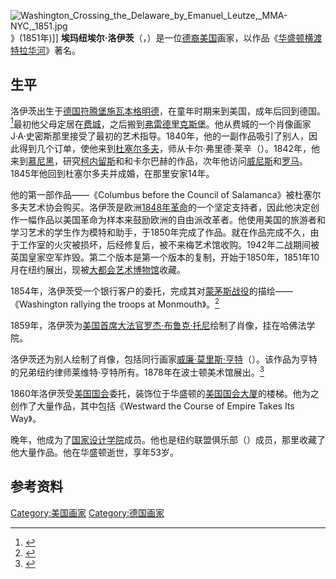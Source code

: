 {{Infobox Artist
| bgcolour      = #6495ED
| name          = 埃玛纽埃尔·洛伊茨
| image         = Emanuel Leutze.jpg
| imagesize     = 
| caption       = 
| birthname     = 
| birthdate     = {{birth date |1816|5|24|}}
| location      = [[德国|德国]][[符腾堡|符腾堡]][[施瓦本格明德|施瓦本格明德]]
| deathdate     = {{Death date and age |1868|7|18|1816|5|24|}}
| deathplace    = [[华盛顿|华盛顿]]
| nationality   = [[美国|美国]]
| field         = [[画家|画家]]
| training      = 
| movement      = 
| works         = 
| patrons       = 
| influenced by =
| influenced    =
| awards        = 
}}
[[File:Washington_Crossing_the_Delaware_by_Emanuel_Leutze,_MMA-NYC,_1851.jpg|thumb]]》(1851年)]]
'''埃玛纽埃尔·洛伊茨'''（{{lang|de|Emanuel Leutze}}，{{bd|1816年|5月24日|1868年|7月18日}}）是一位[[:德裔美国人|德裔美国]]画家，以作品《[[华盛顿横渡特拉华河|华盛顿横渡特拉华河]]》著名。

==生平==
洛伊茨出生于[[德国|德国]][[符腾堡|符腾堡]][[施瓦本格明德|施瓦本格明德]]，在童年时期来到美国，成年后回到德国。<ref>{{Cite web |url=http://georgewbush-whitehouse.archives.gov/news/releases/2001/10/20011005-15.html |title=President Proclaims German-American Day |accessdate=2010-05-04 |archive-date=2020-10-23 |archive-url=https://web.archive.org/web/20201023132856/https://georgewbush-whitehouse.archives.gov/news/releases/2001/10/20011005-15.html |dead-url=no }}</ref>最初他父母定居在[[费城|费城]]，之后搬到[[弗雷德里克斯堡_(弗吉尼亚州)|弗雷德里克斯堡]]。他从费城的一个肖像画家J·A·史密斯那里接受了最初的艺术指导。1840年，他的一副作品吸引了别人，因此得到几个订单，使他来到[[杜塞尔多夫|杜塞尔多夫]]，师从卡尔·弗里德·莱辛（{{lang|en| Karl Friedrich Lessing }}）。1842年，他来到[[慕尼黑|慕尼黑]]，研究[[柯内留斯|柯内留斯]]和和卡尔巴赫的作品，次年他访问[[威尼斯|威尼斯]]和[[罗马|罗马]]。1845年他回到杜塞尔多夫并成婚，在那里安家14年。

他的第一部作品——《Columbus before the Council of Salamanca》被杜塞尔多夫艺术协会购买。洛伊茨是欧洲[[1848年革命|1848年革命]]的一个坚定支持者，因此他决定创作一幅作品以美国革命为样本来鼓励欧洲的自由派改革者。他使用美国的旅游者和学习艺术的学生作为模特和助手，于1850年完成了作品。就在作品完成不久，由于工作室的火灾被损坏，后经修复后，被不来梅艺术馆收购。1942年二战期间被英国皇家空军炸毁。第二个版本是第一个版本的复制，开始于1850年，1851年10月在纽约展出，现被[[大都会艺术博物馆|大都会艺术博物馆]]收藏。

1854年，洛伊茨受一个银行客户的委托，完成其对[[蒙茅斯战役|蒙茅斯战役]]的描绘——《Washington rallying the troops at Monmouth》。<ref>{{Cite web |url=http://www.americanheritage.com/articles/magazine/ah/1965/4/1965_4_14_print.shtml |title="Washington at Monmouth," American Heritage Magazine, June 1965, AmericanHeritage.com |accessdate=2010-05-04 |archive-date=2008-06-08 |archive-url=https://web.archive.org/web/20080608192951/http://www.americanheritage.com/articles/magazine/ah/1965/4/1965_4_14_print.shtml |dead-url=yes }}</ref>

1859年，洛伊茨为[[美国首席大法官|美国首席大法官]][[罗杰·布鲁克·托尼|罗杰·布鲁克·托尼]]绘制了肖像，挂在哈佛法学院。

洛伊茨还为别人绘制了肖像，包括同行画家[[威廉·莫里斯·亨特|威廉·莫里斯·亨特]]（{{lang|en| William Morris Hunt}}）。该作品为亨特的兄弟纽约律师莱维特·亨特所有。1878年在波士顿美术馆展出。<ref>{{Cite web |url=http://books.google.com/books?id=dYkVAAAAYAAJ&pg=PA60&lpg=PA60&dq=%22william+morris+hunt%22+richard+leavitt+paris&source=web&ots=I8J6FcEbNu&sig=d7qFDpr8SwJIUn8I851W8Tym3hQ&hl=en&sa=X&oi=book_result&resnum=7&ct=result#PPA60,M1 |title=Exhibition of the Works of William Morris Hunt, Museum of Fine Arts, Boston, John C. Dalton, Alfred Mudge & Son, Boston, 1879 |accessdate=2010-05-04 |archive-date=2020-02-18 |archive-url=https://web.archive.org/web/20200218110644/https://books.google.com/books?id=dYkVAAAAYAAJ&pg=PA60&lpg=PA60&dq=%22william+morris+hunt%22+richard+leavitt+paris&source=web&ots=I8J6FcEbNu&sig=d7qFDpr8SwJIUn8I851W8Tym3hQ&hl=en&sa=X&oi=book_result&resnum=7&ct=result#PPA60,M1 |dead-url=no }}</ref>

1860年洛伊茨受[[美国国会|美国国会]]委托，装饰位于华盛顿的[[美国国会大厦|美国国会大厦]]的楼梯。他为之创作了大量作品，其中包括《Westward the Course of Empire Takes Its Way》。

晚年，他成为了[[国家设计学院|国家设计学院]]成员。他也是纽约联盟俱乐部（{{lang|en| Union League Club of New York}}）成员，那里收藏了他大量作品。他在华盛顿逝世，享年53岁。

==参考资料==
{{reflist}}

{{Authority control}}
[[Category:美国画家|Category:美国画家]]
[[Category:德国画家|Category:德国画家]]
